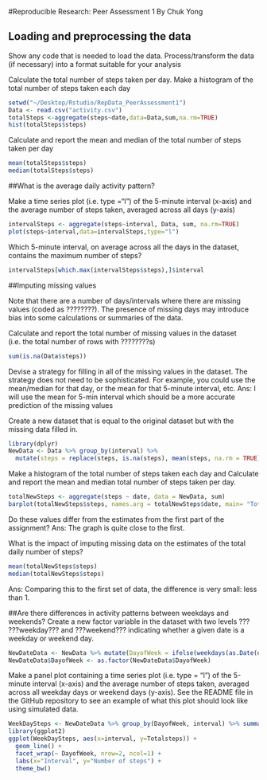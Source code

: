#Reproducible Research: Peer Assessment 1
By Chuk Yong


## Loading and preprocessing the data
Show any code that is needed to load the data.
Process/transform the data (if necessary) into a format suitable for your analysis

Calculate the total number of steps taken per day.
Make a histogram of the total number of steps taken each day

```r
setwd("~/Desktop/Rstudio/RepData_PeerAssessment1")
Data <- read.csv("activity.csv")
totalSteps <-aggregate(steps~date,data=Data,sum,na.rm=TRUE)
hist(totalSteps$steps)
```

Calculate and report the mean and median of the total number of steps taken per day

```r
mean(totalSteps$steps)
median(totalSteps$steps)
```

##What is the average daily activity pattern?

Make a time series plot (i.e. type ="l") of the 5-minute interval (x-axis) and the average number of steps taken, averaged across all days (y-axis)

```r
intervalSteps <- aggregate(steps~interval, Data, sum, na.rm=TRUE)
plot(steps~interval,data=intervalSteps,type="l")
```

Which 5-minute interval, on average across all the days in the dataset, contains the maximum number of steps?
```r
intervalSteps[which.max(intervalSteps$steps),]$interval
```

##Imputing missing values

Note that there are a number of days/intervals where there are missing values (coded as ????????). The presence of missing days may introduce bias into some calculations or summaries of the data.

Calculate and report the total number of missing values in the dataset (i.e. the total number of rows with ????????s)
```r
sum(is.na(Data$steps))
```

Devise a strategy for filling in all of the missing values in the dataset. The strategy does not need to be sophisticated. For example, you could use the mean/median for that day, or the mean for that 5-minute interval, etc.
Ans: I will use the mean for 5-min interval which should be a more accurate prediction of the missing values

Create a new dataset that is equal to the original dataset but with the missing data filled in.

```r
library(dplyr)
NewData <- Data %>% group_by(interval) %>%
  mutate(steps = replace(steps, is.na(steps), mean(steps, na.rm = TRUE)))
```

Make a histogram of the total number of steps taken each day and Calculate and report the mean and median total number of steps taken per day. 
```r
totalNewSteps <- aggregate(steps ~ date, data = NewData, sum)
barplot(totalNewSteps$steps, names.arg = totalNewSteps$date, main= "Total steps per day",xlab = "Date", ylab = "Steps")
```

Do these values differ from the estimates from the first part of the assignment? 
Ans: The graph is quite close to the first.

What is the impact of imputing missing data on the estimates of the total daily number of steps?
```r
mean(totalNewSteps$steps)
median(totalNewSteps$steps)
```
Ans: Comparing this to the first set of data, the difference is very small: less than 1.

##Are there differences in activity patterns between weekdays and weekends?
Create a new factor variable in the dataset with two levels ??? ???weekday??? and ???weekend??? indicating whether a given date is a weekday or weekend day.
```r
NewDateData <- NewData %>% mutate(DayofWeek = ifelse(weekdays(as.Date(date)) %in% c("Saturday","Sunday"), "Weekend","Weekday"))
NewDateData$DayofWeek <- as.factor(NewDateData$DayofWeek)
```

Make a panel plot containing a time series plot (i.e. type = "l") of the 5-minute interval (x-axis) and the average number of steps taken, averaged across all weekday days or weekend days (y-axis). See the README file in the GitHub repository to see an example of what this plot should look like using simulated data.
```r
WeekDaySteps <- NewDateData %>% group_by(DayofWeek, interval) %>% summarise(Totalsteps=sum(steps))
library(ggplot2)
ggplot(WeekDaySteps, aes(x=interval, y=Totalsteps)) + 
  geom_line() + 
  facet_wrap(~ DayofWeek, nrow=2, ncol=1) +
  labs(x="Interval", y="Number of steps") +
  theme_bw()
```
